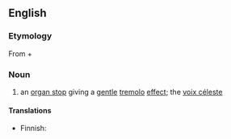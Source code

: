==English==

===Etymology===
From {{etyl|la|en}} {{m|la|vox||voice}} + {{m|la|angelica||angelic}}

===Noun===
{{en-noun|head=[[vox]] [[angelica]]}}

# {{label|en|music}} an [[organ stop]] giving a [[gentle]] [[tremolo]] [[effect]]; the [[voix céleste]]

====Translations====
{{trans-top|organ stop giving tremolo effect}}
* Finnish: {{t+|fi|tremulantti}}
{{trans-mid}}
{{trans-bottom}}